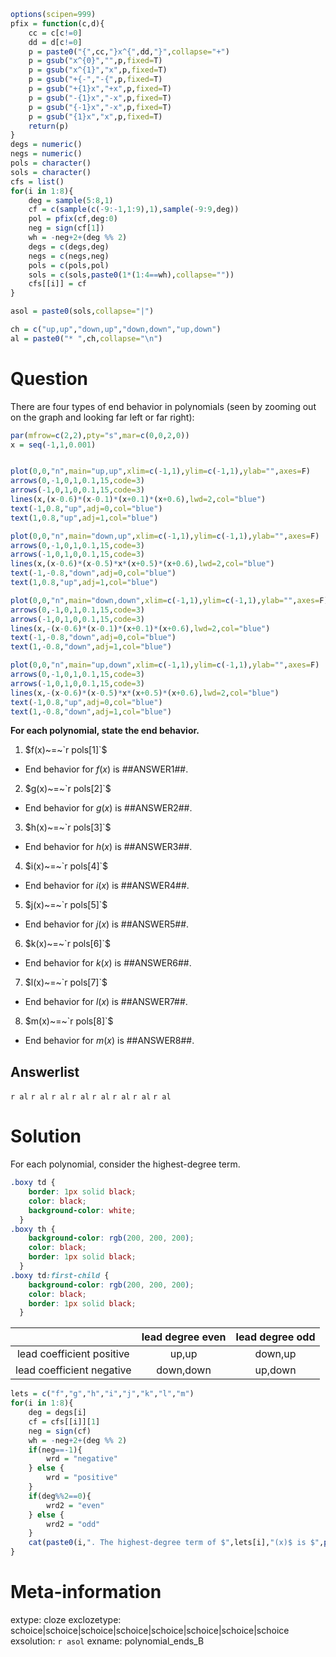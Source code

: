 ```r
options(scipen=999)
pfix = function(c,d){
    cc = c[c!=0]
    dd = d[c!=0]
    p = paste0("{",cc,"}x^{",dd,"}",collapse="+")
    p = gsub("x^{0}","",p,fixed=T)
    p = gsub("x^{1}","x",p,fixed=T)
    p = gsub("+{-","-{",p,fixed=T)
    p = gsub("+{1}x","+x",p,fixed=T)
    p = gsub("-{1}x","-x",p,fixed=T)
    p = gsub("{-1}x","-x",p,fixed=T)
    p = gsub("{1}x","x",p,fixed=T)
    return(p)
}
degs = numeric()
negs = numeric()
pols = character()
sols = character()
cfs = list()
for(i in 1:8){
    deg = sample(5:8,1)
    cf = c(sample(c(-9:-1,1:9),1),sample(-9:9,deg))
    pol = pfix(cf,deg:0)
    neg = sign(cf[1])
    wh = -neg+2+(deg %% 2)
    degs = c(degs,deg)
    negs = c(negs,neg)
    pols = c(pols,pol)
    sols = c(sols,paste0(1*(1:4==wh),collapse=""))
    cfs[[i]] = cf
}

asol = paste0(sols,collapse="|")

ch = c("up,up","down,up","down,down","up,down")
al = paste0("* ",ch,collapse="\n")

```

Question
========

There are four types of end behavior in polynomials (seen by zooming out on the graph and looking far left or far right):

```r
par(mfrow=c(2,2),pty="s",mar=c(0,0,2,0))
x = seq(-1,1,0.001)


plot(0,0,"n",main="up,up",xlim=c(-1,1),ylim=c(-1,1),ylab="",axes=F)
arrows(0,-1,0,1,0.1,15,code=3)
arrows(-1,0,1,0,0.1,15,code=3)
lines(x,(x-0.6)*(x-0.1)*(x+0.1)*(x+0.6),lwd=2,col="blue")
text(-1,0.8,"up",adj=0,col="blue")
text(1,0.8,"up",adj=1,col="blue")

plot(0,0,"n",main="down,up",xlim=c(-1,1),ylim=c(-1,1),ylab="",axes=F)
arrows(0,-1,0,1,0.1,15,code=3)
arrows(-1,0,1,0,0.1,15,code=3)
lines(x,(x-0.6)*(x-0.5)*x*(x+0.5)*(x+0.6),lwd=2,col="blue")
text(-1,-0.8,"down",adj=0,col="blue")
text(1,0.8,"up",adj=1,col="blue")

plot(0,0,"n",main="down,down",xlim=c(-1,1),ylim=c(-1,1),ylab="",axes=F)
arrows(0,-1,0,1,0.1,15,code=3)
arrows(-1,0,1,0,0.1,15,code=3)
lines(x,-(x-0.6)*(x-0.1)*(x+0.1)*(x+0.6),lwd=2,col="blue")
text(-1,-0.8,"down",adj=0,col="blue")
text(1,-0.8,"down",adj=1,col="blue")

plot(0,0,"n",main="up,down",xlim=c(-1,1),ylim=c(-1,1),ylab="",axes=F)
arrows(0,-1,0,1,0.1,15,code=3)
arrows(-1,0,1,0,0.1,15,code=3)
lines(x,-(x-0.6)*(x-0.5)*x*(x+0.5)*(x+0.6),lwd=2,col="blue")
text(-1,0.8,"up",adj=0,col="blue")
text(1,-0.8,"down",adj=1,col="blue")


```


**For each polynomial, state the end behavior.**

1. $f(x)~=~`r pols[1]`$
* End behavior for $f(x)$ is ##ANSWER1##.
2. $g(x)~=~`r pols[2]`$
* End behavior for $g(x)$ is ##ANSWER2##.
3. $h(x)~=~`r pols[3]`$
* End behavior for $h(x)$ is ##ANSWER3##.
4. $i(x)~=~`r pols[4]`$
* End behavior for $i(x)$ is ##ANSWER4##.
5. $j(x)~=~`r pols[5]`$
* End behavior for $j(x)$ is ##ANSWER5##.
6. $k(x)~=~`r pols[6]`$
* End behavior for $k(x)$ is ##ANSWER6##.
7. $l(x)~=~`r pols[7]`$
* End behavior for $l(x)$ is ##ANSWER7##.
8. $m(x)~=~`r pols[8]`$
* End behavior for $m(x)$ is ##ANSWER8##.


Answerlist
-------

`r al`
`r al`
`r al`
`r al`
`r al`
`r al`
`r al`
`r al`

Solution
========

For each polynomial, consider the highest-degree term.

```css
.boxy td {
    border: 1px solid black;
    color: black;
    background-color: white;
  }
.boxy th {
    background-color: rgb(200, 200, 200);
    color: black;
    border: 1px solid black;
  }
.boxy td:first-child {
    background-color: rgb(200, 200, 200);
    color: black;
    border: 1px solid black;
  }
```

<div class="boxy">

|     | lead degree even | lead degree odd |
|:---:|:---:|:---:|
| lead coefficient positive | up,up | down,up |
| lead coefficient negative | down,down | up,down |

</div>

```r
lets = c("f","g","h","i","j","k","l","m")
for(i in 1:8){
    deg = degs[i]
    cf = cfs[[i]][1]
    neg = sign(cf)
    wh = -neg+2+(deg %% 2)
    if(neg==-1){
        wrd = "negative"
    } else {
        wrd = "positive"
    }
    if(deg%%2==0){
        wrd2 = "even"
    } else {
        wrd2 = "odd"
    }
    cat(paste0(i,". The highest-degree term of $",lets[i],"(x)$ is $",pfix(cf,deg),"$. The coefficient is ",wrd,". The degree is ",wrd2,". Thus, the end behavior is ",ch[wh],".\n\n"))
}
```


Meta-information
============
extype: cloze
exclozetype: schoice|schoice|schoice|schoice|schoice|schoice|schoice|schoice
exsolution: `r asol`
exname: polynomial_ends_B